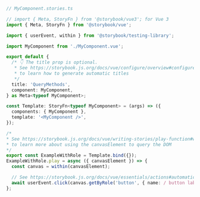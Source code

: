 ```ts
// MyComponent.stories.ts

// import { Meta, StoryFn } from '@storybook/vue3'; for Vue 3
import { Meta, StoryFn } from '@storybook/vue';

import { userEvent, within } from '@storybook/testing-library';

import MyComponent from './MyComponent.vue';

export default {
  /* 👇 The title prop is optional.
   * See https://storybook.js.org/docs/vue/configure/overview#configure-story-loading
   * to learn how to generate automatic titles
   */
  title: 'QueryMethods',
  component: MyComponent,
} as Meta<typeof MyComponent>;

const Template: StoryFn<typeof MyComponent> = (args) => ({
  components: { MyComponent },
  template: '<MyComponent />',
});

/*
* See https://storybook.js.org/docs/vue/writing-stories/play-function#working-with-the-canvas
* to learn more about using the canvasElement to query the DOM
*/
export const ExampleWithRole = Template.bind({});
ExampleWithRole.play = async ({ canvasElement }) => {
  const canvas = within(canvasElement);

  // See https://storybook.js.org/docs/vue/essentials/actions#automatically-matching-args to learn how to setup logging in the Actions panel
  await userEvent.click(canvas.getByRole('button', { name: / button label/i }));
};
```